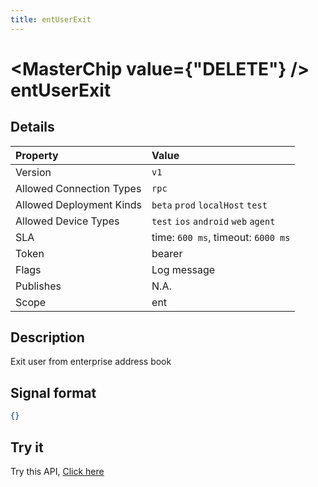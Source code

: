 ```yaml
---
title: entUserExit
---
```



# <MasterChip value={"DELETE"} /> entUserExit

## Details

| Property | Value | 
| :--- | :--- | 
| Version | `v1` |
| Allowed Connection Types | `rpc`  |
| Allowed Deployment Kinds | `beta` `prod` `localHost` `test`  |
| Allowed Device Types | `test` `ios` `android` `web` `agent`  |
| SLA | time: `600 ms`, timeout: `6000 ms` |
| Token | bearer |
| Flags | Log message |
| Publishes | N.A. |
| Scope | ent |


## Description

Exit user from enterprise address book

## Signal format

```json copy
{}
```

## Try it

Try this API, [Click here](https://web.neome.ai/api?path=studio_studioMain_entUserExit)


